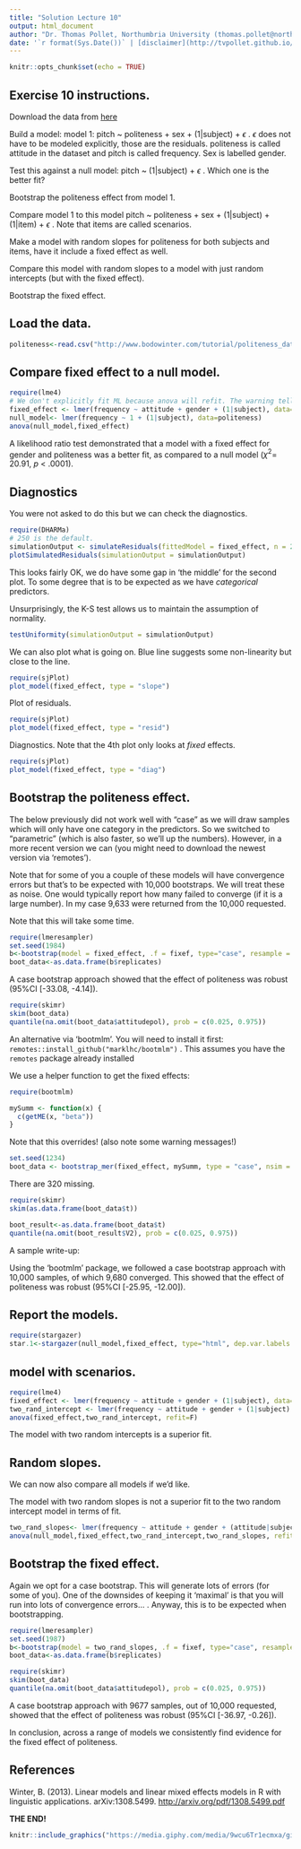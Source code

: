 ```yaml
---
title: "Solution Lecture 10"
output: html_document
author: "Dr. Thomas Pollet, Northumbria University (thomas.pollet@northumbria.ac.uk)"
date: '`r format(Sys.Date())` | [disclaimer](http://tvpollet.github.io/disclaimer)'
---
```


```r
knitr::opts_chunk$set(echo = TRUE)
```

## Exercise 10 instructions.

Download the data from [here](http://www.bodowinter.com/tutorial/politeness_data.csv)

Build a model: model 1: pitch ~ politeness + sex + (1|subject) + $\epsilon$ . $\epsilon$ does not have to be modeled explicitly, those are the residuals. politeness is called attitude in the dataset and pitch is called frequency. Sex is labelled gender.

Test this against a null model: pitch ~ (1|subject) + $\epsilon$ . Which one is the better fit?

Bootstrap the politeness effect from model 1.

Compare model 1 to this model pitch ~ politeness + sex + (1|subject) + (1|item) + $\epsilon$ . Note that items are called scenarios.

Make a model with random slopes for politeness for both subjects and items, have it include a fixed effect as well.

Compare this model with random slopes to a model with just random intercepts (but with the fixed effect).

Bootstrap the fixed effect.

## Load the data.

```r
politeness<-read.csv("http://www.bodowinter.com/tutorial/politeness_data.csv")
```

## Compare fixed effect to a null model.

```r
require(lme4)
# We don't explicitly fit ML because anova will refit. The warning tells us this.
fixed_effect <- lmer(frequency ~ attitude + gender + (1|subject), data=politeness)
null_model<- lmer(frequency ~ 1 + (1|subject), data=politeness)
anova(null_model,fixed_effect)
```

A likelihood ratio test demonstrated that a model with a fixed effect for gender and politeness was a better fit, as compared to a null model ($\chi^2$= 20.91, _p_ < .0001).

## Diagnostics 

You were not asked to do this but we can check the diagnostics.

```r
require(DHARMa)
# 250 is the default.
simulationOutput <- simulateResiduals(fittedModel = fixed_effect, n = 250)
plotSimulatedResiduals(simulationOutput = simulationOutput)
```

This looks fairly OK, we do have some gap in 'the middle' for the second plot. To some degree that is to be expected as we have _categorical_ predictors.

Unsurprisingly, the K-S test allows us to maintain the assumption of normality.

```r
testUniformity(simulationOutput = simulationOutput)
```

We can also plot what is going on. Blue line suggests some non-linearity but close to the line.

```r
require(sjPlot)
plot_model(fixed_effect, type = "slope")
```

Plot of residuals.

```r
require(sjPlot)
plot_model(fixed_effect, type = "resid")
```

Diagnostics. Note that the 4th plot only looks at _fixed_ effects.

```r
require(sjPlot)
plot_model(fixed_effect, type = "diag")
```

## Bootstrap the politeness effect.

The below previously did not work well with "case" as we will draw samples which will only have one category in the predictors. So we switched to "parametric" (which is also faster, so we'll up the numbers). However, in a more recent version we can (you might need to download the newest version via 'remotes').

Note that for some of you a couple of these models will have convergence errors but that's to be expected with 10,000 bootstraps. We will treat these as noise. One would typically report how many failed to converge (if it is a large number). In my case 9,633 were returned from the 10,000 requested.

Note that this will take some time.

```r
require(lmeresampler)
set.seed(1984)
b<-bootstrap(model = fixed_effect, .f = fixef, type="case", resample = c(TRUE,TRUE), B=10000)
boot_data<-as.data.frame(b$replicates)
```


A case bootstrap approach showed that the effect of politeness was robust (95%CI [-33.08, -4.14]).


```r
require(skimr)
skim(boot_data)
quantile(na.omit(boot_data$attitudepol), prob = c(0.025, 0.975))
```

An alternative via 'bootmlm'. You will need to install it first:
`remotes::install_github("marklhc/bootmlm")` . This assumes you have the `remotes` package already installed

We use a helper function to get the fixed effects:

```r
require(bootmlm)
```


```r
mySumm <- function(x) {
  c(getME(x, "beta"))
}
```


Note that this overrides! (also note some warning messages!)

```r
set.seed(1234)
boot_data <- bootstrap_mer(fixed_effect, mySumm, type = "case", nsim = 10000)
```

There are 320 missing.

```r
require(skimr)
skim(as.data.frame(boot_data$t)) 
```

```r
boot_result<-as.data.frame(boot_data$t)
quantile(na.omit(boot_result$V2), prob = c(0.025, 0.975))
```

A sample write-up:

Using the 'bootmlm' package, we followed a case bootstrap approach with 10,000 samples, of which 9,680 converged. This showed that the effect of politeness was robust (95%CI [-25.95, -12.00]).



## Report the models.

```r
require(stargazer)
star.1<-stargazer(null_model,fixed_effect, type="html", dep.var.labels = c("Frequency"), covariate.labels=c("Politeness", "Gender"), style= "asr", align = T, title="Amazing table", out= "amazing.html")
```

## model with scenarios.

```r
require(lme4)
fixed_effect <- lmer(frequency ~ attitude + gender + (1|subject), data=politeness)
two_rand_intercept <- lmer(frequency ~ attitude + gender + (1|subject) + (1|scenario), data=politeness)
anova(fixed_effect,two_rand_intercept, refit=F)
```

The model with two random intercepts is a superior fit.

## Random slopes.

We can now also compare all models if we'd like.

The model with two random slopes is not a superior fit to the two random intercept model in terms of fit. 

```r
two_rand_slopes<- lmer(frequency ~ attitude + gender + (attitude|subject) + (attitude|scenario), data=politeness)
anova(null_model,fixed_effect,two_rand_intercept,two_rand_slopes, refit=F)
```

## Bootstrap the fixed effect.

Again we opt for a case bootstrap. This will generate lots of errors (for some of you). One of the downsides of keeping it 'maximal' is that you will run into lots of convergence errors... . Anyway, this is to be expected when bootstrapping.

```r
require(lmeresampler)
set.seed(1987)
b<-bootstrap(model = two_rand_slopes, .f = fixef, type="case", resample = c(TRUE,TRUE,TRUE), B=10000)
boot_data<-as.data.frame(b$replicates)
```

```r
require(skimr)
skim(boot_data)
quantile(na.omit(boot_data$attitudepol), prob = c(0.025, 0.975))
```

A case bootstrap approach with 9677 samples, out of 10,000 requested, showed that the effect of politeness was robust (95%CI [-36.97, -0.26]).

In conclusion, across a range of models we consistently find evidence for the fixed effect of politeness. 

## References

Winter, B. (2013). Linear models and linear mixed effects models in R with linguistic applications.
arXiv:1308.5499. [http://arxiv.org/pdf/1308.5499.pdf](http://arxiv.org/pdf/1308.5499.pdf)

**THE END!**

```r
knitr::include_graphics("https://media.giphy.com/media/9wcu6Tr1ecmxa/giphy.gif")
```


